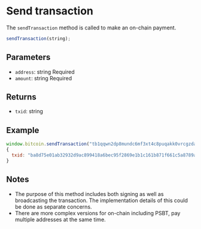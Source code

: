 # Send transaction

The `sendTransaction` method is called to make an on-chain payment.

```js
sendTransaction(string);
```

## Parameters

- `address`: string <span class="badge">Required</span>
- `amount`: string <span class="badge">Required</span>

## Returns

- `txid`: string

## Example

```js
window.bitcoin.sendTransaction("tb1qqwn2dp8mundc6mf3xt4c8puqakk0vrcgzdayq2", 10000);
{
  txid: "ba8d75e01ab32932d9ac899418a6bec95f2869e1b1c161b871f661c5a8789a0e"
}
```

## Notes

- The purpose of this method includes both signing as well as broadcasting the transaction. The implementation details of this could be done as separate concerns.
- There are more complex versions for on-chain including PSBT, pay multiple addresses at the same time.
